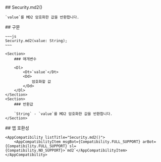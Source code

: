 
<Section>
    ## Security.md2()

    `value`를 MD2 암호화한 값을 반환합니다.
</Section>
<Section>
    ## 구문

    ~~~js
    Security.md2(value: String);
    ~~~

    <Section>
        ### 매개변수

        <Dl>
            <Dt>`value`</Dt>
            <Dd>
                암호화할 값
            </Dd>
        </Dl>
    </Section>
    <Section>
        ### 반환값

        `String` - `value`를 MD2 암호화한 값을 반환합니다.
    </Section>
</Section>
<Section>
    ## 앱 호환성

    <AppCompatibility listTitle="Security.md2()">
        <AppCompatibilityItem msgBot={Compatibility.FULL_SUPPORT} arBot={Compatibility.FULL_SUPPORT} sl={Compatibility.NO_SUPPORT}>`md2`</AppCompatibilityItem>
    </AppCompatibility>
</Section>
